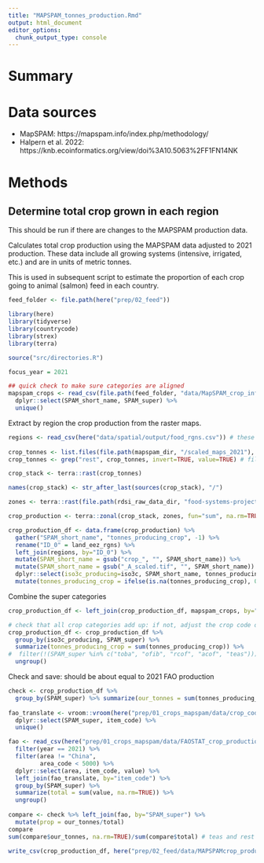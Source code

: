 ```yaml
---
title: "MAPSPAM_tonnes_production.Rmd"
output: html_document
editor_options: 
  chunk_output_type: console
---
```


# Summary

# Data sources

 - MapSPAM: https://mapspam.info/index.php/methodology/ 
 - Halpern et al. 2022: https://knb.ecoinformatics.org/view/doi%3A10.5063%2FF1FN14NK

# Methods

## Determine total crop grown in each region
This should be run if there are changes to the MAPSPAM production data.

Calculates total crop production using the MAPSPAM data adjusted to 2021 production. These data include all growing systems (intensive, irrigated, etc.) and are in units of metric tonnes.

This is used in subsequent script to estimate the proportion of each crop going to animal (salmon) feed in each country.

```r
feed_folder <- file.path(here("prep/02_feed"))

library(here)
library(tidyverse)
library(countrycode)
library(strex)
library(terra)

source("src/directories.R")

focus_year = 2021

## quick check to make sure categories are aligned
mapspam_crops <- read_csv(file.path(feed_folder, "data/MapSPAM_crop_info.csv")) %>% ## this data is from MapSPAM website
  dplyr::select(SPAM_short_name, SPAM_super) %>%
  unique() 


```

Extract by region the crop production from the raster maps.

```r

regions <- read_csv(here("data/spatial/output/food_rgns.csv")) # these are regions originally derived from GADM36 datasets, but I poached them from https://knb.ecoinformatics.org/view/doi%3A10.5063%2FF1FN14NK
 
crop_tonnes <- list.files(file.path(mapspam_dir, "/scaled_maps_2021"), pattern = "_A_scaled.tif", full=TRUE)
crop_tonnes <- grep("rest", crop_tonnes, invert=TRUE, value=TRUE) # filter out "rest" category

crop_stack <- terra::rast(crop_tonnes)

names(crop_stack) <- str_after_last(sources(crop_stack), "/")

zones <- terra::rast(file.path(rdsi_raw_data_dir, "food-systems-project/land_eez_rgns.tif")) # also poached from https://knb.ecoinformatics.org/view/doi%3A10.5063%2FF1FN14NK

crop_production <- terra::zonal(crop_stack, zones, fun="sum", na.rm=TRUE, progress="text")

crop_production_df <- data.frame(crop_production) %>%
  gather("SPAM_short_name", "tonnes_producing_crop", -1) %>%
  rename("ID_0" = land_eez_rgns) %>%
  left_join(regions, by="ID_0") %>%
  mutate(SPAM_short_name = gsub("crop_", "", SPAM_short_name)) %>%
  mutate(SPAM_short_name = gsub("_A_scaled.tif", "", SPAM_short_name)) %>%
  dplyr::select(iso3c_producing=iso3c, SPAM_short_name, tonnes_producing_crop) %>%
  mutate(tonnes_producing_crop = ifelse(is.na(tonnes_producing_crop), 0, tonnes_producing_crop)) # replace NAs with 0

```

Combine the super categories

```r
crop_production_df <- left_join(crop_production_df, mapspam_crops, by="SPAM_short_name") 

# check that all crop categories add up: if not, adjust the crop code datasheet
crop_production_df <- crop_production_df %>%
  group_by(iso3c_producing, SPAM_super) %>%
  summarize(tonnes_producing_crop = sum(tonnes_producing_crop)) %>%
#  filter(!(SPAM_super %in% c("toba", "ofib", "rcof", "acof", "teas"))) %>%
  ungroup()

```

Check and save: should be about equal to 2021 FAO production

```r

check <- crop_production_df %>%
  group_by(SPAM_super) %>% summarize(our_tonnes = sum(tonnes_producing_crop, na.rm=TRUE)) %>% data.frame()
  
fao_translate <- vroom::vroom(here("prep/01_crops_mapspam/data/crop_codes.csv")) %>%
  dplyr::select(SPAM_super, item_code) %>%
  unique()

fao <- read_csv(here("prep/01_crops_mapspam/data/FAOSTAT_crop_production_2010_2021.csv")) %>% 
  filter(year == 2021) %>%
  filter(area != "China",
         area_code < 5000) %>%
  dplyr::select(area, item_code, value) %>%
  left_join(fao_translate, by="item_code") %>%
  group_by(SPAM_super) %>%
  summarize(total = sum(value, na.rm=TRUE)) %>%
  ungroup()
  
compare <- check %>% left_join(fao, by="SPAM_super") %>%
  mutate(prop = our_tonnes/total)
compare
sum(compare$our_tonnes, na.rm=TRUE)/sum(compare$total) # teas and rest categories are problematic... everything else looks ok though. 

write_csv(crop_production_df, here("prep/02_feed/data/MAPSPAMcrop_production.csv"))

```
